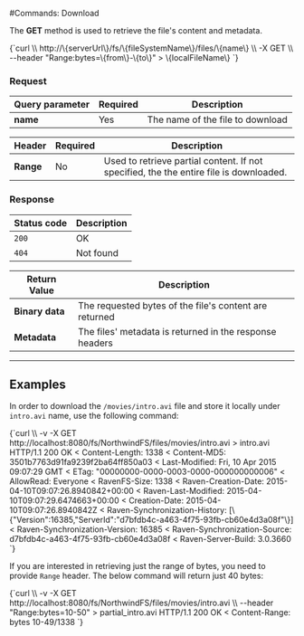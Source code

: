
#Commands: Download

The **GET** method is used to retrieve the file's content and metadata.



<TabItem value="json" label="json">
<CodeBlock language="json">
{`curl \\
	http://\{serverUrl\}/fs/\{fileSystemName\}/files/\{name\}  \\
	-X GET \\
    --header "Range:bytes=\{from\}-\{to\}"
    > \{localFileName\}
`}
</CodeBlock>
</TabItem>

### Request

| Query parameter | Required | Description |
| ------------- | -- | ---- |
| **name** | Yes | The name of the file to download |

| Header | Required | Description |
| --------| ------- | --- |
| **Range** | No |  Used to retrieve partial content. If not specified, the the entire file is downloaded. |

### Response

| Status code | Description |
| ----------- | - |
| `200` | OK |
| `404` | Not found |

| Return Value | Description |
| ------------- | ------------- |
| **Binary data** | The requested bytes of the file's content are returned |
| **Metadata** | The files' metadata is returned in the response headers |

---

## Examples

In order to download the `/movies/intro.avi` file and store it locally under `intro.avi` name, use the following command:

<TabItem value="json" label="json">
<CodeBlock language="json">
{`curl \\
	-v -X GET http://localhost:8080/fs/NorthwindFS/files/movies/intro.avi > intro.avi
HTTP/1.1 200 OK
< Content-Length: 1338
< Content-MD5: 3501b7763d91fa9239f2ba64ff850a03
< Last-Modified: Fri, 10 Apr 2015 09:07:29 GMT
< ETag: "00000000-0000-0003-0000-000000000006"
< AllowRead: Everyone
< RavenFS-Size: 1338
< Raven-Creation-Date: 2015-04-10T09:07:26.8940842+00:00
< Raven-Last-Modified: 2015-04-10T09:07:29.6474663+00:00
< Creation-Date: 2015-04-10T09:07:26.8940842Z
< Raven-Synchronization-History: [\{"Version":16385,"ServerId":"d7bfdb4c-a463-4f75-93fb-cb60e4d3a08f"\}]
< Raven-Synchronization-Version: 16385
< Raven-Synchronization-Source: d7bfdb4c-a463-4f75-93fb-cb60e4d3a08f
< Raven-Server-Build: 3.0.3660
`}
</CodeBlock>
</TabItem>

If you are interested in retrieving just the range of bytes, you need to provide `Range` header. The below command will return just 40 bytes:

<TabItem value="json" label="json">
<CodeBlock language="json">
{`curl \\
	-v -X GET http://localhost:8080/fs/NorthwindFS/files/movies/intro.avi \\ 
    --header "Range:bytes=10-50" > partial_intro.avi
HTTP/1.1 200 OK
< Content-Range: bytes 10-49/1338
`}
</CodeBlock>
</TabItem>

